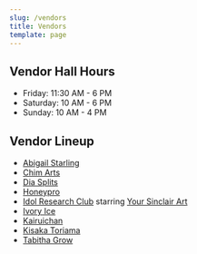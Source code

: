 ```yaml
---
slug: /vendors
title: Vendors
template: page
---
```


## Vendor Hall Hours

* Friday: 11:30 AM - 6 PM
* Saturday: 10 AM - 6 PM
* Sunday: 10 AM - 4 PM

## Vendor Lineup

* <a href="https://abigailstarling.com/store/" target="_blank">Abigail Starling</a>
* <a href="https://mchiemn.wixsite.com/congallery" target="_blank">Chim Arts</a>
* <a href="https://diasplits.com" target="_blank">Dia Splits</a>
* <a href="https://honeypro.weebly.com/portfolio.html" target="_blank">Honeypro</a>
* <a href="https://idolresearch.club/" target="_blank">Idol Research Club</a> starring <a href="https://www.etsy.com/shop/YourSinclairArt" target="_blank">Your Sinclair Art</a>
* <a href="https://linktr.ee/ivoryyice" target="_blank">Ivory Ice</a>
* <a href="https://kairuichan.moe/" target="_blank">Kairuichan</a>
* <a href="https://www.kisakatoriama.com/" target="_blank">Kisaka Toriama</a>
* <a href="https://instagram.com/omgtabby" target="_blank">Tabitha Grow</a>
